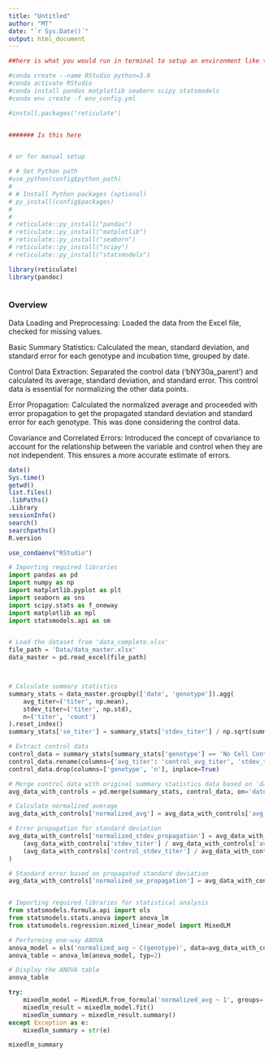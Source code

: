 ```yaml
---
title: "Untitled"
author: "MT"
date: "`r Sys.Date()`"
output: html_document
---
```



```r


##here is what you would run in terminal to setup an environment like the rstudio environment

#conda create --name RStudio python=3.8
#conda activate RStudio
#conda install pandas matplotlib seaborn scipy statsmodels 
#conda env create -f env_config.yml

#install.packages("reticulate")


####### Is this here


# or for manual setup 

# # Set Python path
#use_python(config$python_path)
# 
# # Install Python packages (optional)
# py_install(config$packages)
# 
# 
# reticulate::py_install("pandas")
# reticulate::py_install("matplotlib")
# reticulate::py_install("seaborn")
# reticulate::py_install("scipy")
# reticulate::py_install("statsmodels")

library(reticulate)
library(pandoc)



```

### Overview 

Data Loading and Preprocessing: Loaded the data from the Excel file, checked for missing values.

Basic Summary Statistics: Calculated the mean, standard deviation, and standard error for each genotype and incubation time, grouped by date.

Control Data Extraction: Separated the control data ('bNY30a_parent') and calculated its average, standard deviation, and standard error. This control data is essential for normalizing the other data points.

Error Propagation: Calculated the normalized average and proceeded with error propagation to get the propagated standard deviation and standard error for each genotype. This was done considering the control data.

Covariance and Correlated Errors: Introduced the concept of covariance to account for the relationship between the variable and control when they are not independent. This ensures a more accurate estimate of errors.

```r

date()
Sys.time()
getwd()
list.files()
.libPaths()
.Library
sessionInfo()
search()
searchpaths()
R.version

```

```r

use_condaenv("RStudio")


```






```python
# Importing required libraries
import pandas as pd
import numpy as np
import matplotlib.pyplot as plt
import seaborn as sns
import scipy.stats as f_oneway
import matplotlib as mpl
import statsmodels.api as sm



```

```python
# Load the dataset from 'data_complete.xlsx'
file_path = 'Data/data_master.xlsx'
data_master = pd.read_excel(file_path)




```

```python
# Calculate summary statistics
summary_stats = data_master.groupby(['date', 'genotype']).agg(
    avg_titer=('titer', np.mean),
    stdev_titer=('titer', np.std),
    n=('titer', 'count')
).reset_index()
summary_stats['se_titer'] = summary_stats['stdev_titer'] / np.sqrt(summary_stats['n'])

# Extract control data
control_data = summary_stats[summary_stats['genotype'] == 'No Cell Control'].copy()
control_data.rename(columns={'avg_titer': 'control_avg_titer', 'stdev_titer': 'control_stdev_titer', 'se_titer': 'control_se_titer'}, inplace=True)
control_data.drop(columns=['genotype', 'n'], inplace=True)

# Merge control data with original summary statistics data based on 'date'
avg_data_with_controls = pd.merge(summary_stats, control_data, on='date')

# Calculate normalized average
avg_data_with_controls['normalized_avg'] = avg_data_with_controls['avg_titer'] / avg_data_with_controls['control_avg_titer']

# Error propagation for standard deviation
avg_data_with_controls['normalized_stdev_propagation'] = avg_data_with_controls['normalized_avg'] * np.sqrt(
    (avg_data_with_controls['stdev_titer'] / avg_data_with_controls['avg_titer']) ** 2 +
    (avg_data_with_controls['control_stdev_titer'] / avg_data_with_controls['control_avg_titer']) ** 2
)

# Standard error based on propagated standard deviation
avg_data_with_controls['normalized_se_propagation'] = avg_data_with_controls['normalized_stdev_propagation'] / np.sqrt(avg_data_with_controls['n'])



```



```python

# Importing required libraries for statistical analysis
from statsmodels.formula.api import ols
from statsmodels.stats.anova import anova_lm
from statsmodels.regression.mixed_linear_model import MixedLM

# Performing one-way ANOVA
anova_model = ols('normalized_avg ~ C(genotype)', data=avg_data_with_controls).fit()
anova_table = anova_lm(anova_model, typ=2)

# Display the ANOVA table
anova_table

```

```python

try:
    mixedlm_model = MixedLM.from_formula('normalized_avg ~ 1', groups='date', re_formula='1', data=avg_data_with_controls)
    mixedlm_result = mixedlm_model.fit()
    mixedlm_summary = mixedlm_result.summary()
except Exception as e:
    mixedlm_summary = str(e)

mixedlm_summary



```